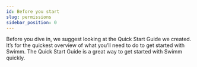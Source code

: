 ```yaml
---
id: Before you start
slug: permissions
sidebar_position: 0
---
```


Before you dive in, we suggest looking at the Quick Start Guide we created. It’s for the quickest overview of what you’ll need to do to get started with Swimm.  The Quick Start Guide is a great way to get started with Swimm quickly.

